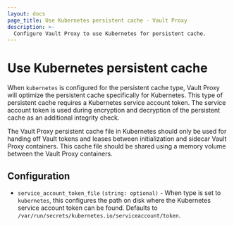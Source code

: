 ```yaml
---
layout: docs
page_title: Use Kubernetes persistent cache - Vault Proxy
description: >-
  Configure Vault Proxy to use Kubernetes for persistent cache.
---
```


# Use Kubernetes persistent cache

When `kubernetes` is configured for the persistent cache type, Vault Proxy will optimize the
persistent cache specifically for Kubernetes. This type of persistent cache requires a Kubernetes
service account token. The service account token is used during encryption and decryption of the
persistent cache as an additional integrity check.

The Vault Proxy persistent cache file in Kubernetes should only be used for handing off Vault tokens
and leases between initialization and sidecar Vault Proxy containers. This cache file should be shared
using a memory volume between the Vault Proxy containers.

## Configuration

- `service_account_token_file` `(string: optional)` - When type is set to `kubernetes`,
  this configures the path on disk where the Kubernetes service account token can be found.
  Defaults to `/var/run/secrets/kubernetes.io/serviceaccount/token`.
